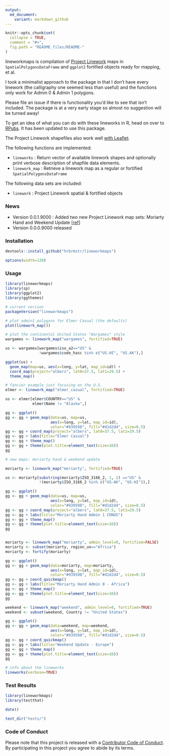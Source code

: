 ```yaml
---
output:
  md_document:
    variant: markdown_github
---
```


<!-- README.md is generated from README.Rmd. Please edit that file -->

```r
knitr::opts_chunk$set(
  collapse = TRUE,
  comment = "#>",
  fig.path = "README_files/README-"
)
```

lineworkmaps is compilation of [Project Linework](http://projectlinework.org/) maps in `SpatialPolygonsDataFrame` and `ggplot2` fortified objects ready for mapping, et al.

I took a minimalist approach to the package in that I don't have every linework (the calligraphy one seemed less than useful) and the functions only work for Admin 0 & Admin 1 polygons.

Please file an issue if there is functionality you'd like to see that isn't included. The package is at a very early stage so almost no suggestion will be turned away!

To get an idea of what you can do with these lineworks in R, head on over to [RPubs](http://rpubs.com/hrbrmstr/project-linework). It has been updated to use this package. 

The Project Linework shapefiles also work well [with Leaflet](http://rpubs.com/hrbrmstr/linework-leaflet).

The following functions are implemented:

- `lineworks` : Return vector of available linework shapes and optionally print verbose description of shapfile data elements.
- `linework_map` :  Retrieve a linework map as a regular or fortified `SpatialPolygonsDataFrame`

The following data sets are included:

- `linework` : Project Linework spatial & fortified objects

### News

- Version 0.0.1.9000 : Added two new Project Linework map sets: Moriarty Hand and Weekend Update [[ref](http://www.projectlinework.org//2015/08/31/new_linework_sets.html)]
- Version 0.0.0.9000 released

### Installation

```r
devtools::install_github("hrbrmstr/lineworkmaps")
```

```r
options(width=120)
```

### Usage

```r
library(lineworkmaps)
library(sp)
library(ggplot2)
library(ggthemes)

# current verison
packageVersion("lineworkmaps")

# plot admin1 polygons for Elmer Casual (the defaults)
plot(linework_map())

# plot the continental United States "Wargames" style
wargames <- linework_map("wargames", fortified=TRUE)

us <- wargames[wargames$iso_a2=="US" & 
               !wargames$code_hasc %in% c("US.HI", "US.AK"),]

ggplot(us) +
  geom_map(map=us, aes(x=long, y=lat, map_id=id)) +
  coord_map(project="albers", lat0=37.5, lat1=29.5) +
  theme_map()

# fancier example just focusing on the U.S.
elmer <- linework_map("elmer_casual", fortified=TRUE)

us <- elmer[elmer$COUNTRY=="US" & 
            elmer$Name != "Alaska",]

gg <- ggplot()
gg <- gg + geom_map(data=us, map=us,
                    aes(x=long, y=lat, map_id=id),
                    color="#939598", fill="#d1d2d4", size=0.5)
gg <- gg + coord_map(project="albers", lat0=37.5, lat1=29.5)
gg <- gg + labs(title="Elmer Casual")
gg <- gg + theme_map()
gg <- gg + theme(plot.title=element_text(size=16))
gg

# new maps: moriarty hand & weekend update

moriarty <- linework_map("moriarty", fortified=TRUE)

us <- moriarty[substring(moriarty$ISO_3166_2, 1, 2) =="US" & 
               !(moriarty$ISO_3166_2 %in% c("US-AK", "US-HI")),]

gg <- ggplot()
gg <- gg + geom_map(data=us, map=us,
                    aes(x=long, y=lat, map_id=id),
                    color="#939598", fill="#d1d2d4", size=0.5)
gg <- gg + coord_map(project="albers", lat0=37.5, lat1=29.5)
gg <- gg + labs(title="Moriarty Hand Admin 1 CONUS")
gg <- gg + theme_map()
gg <- gg + theme(plot.title=element_text(size=16))
gg


moriarty <- linework_map("moriarty", admin_level=0, fortified=FALSE)
moriarty <- subset(moriarty, region_un=="Africa")
moriarty <- fortify(moriarty)

gg <- ggplot()
gg <- gg + geom_map(data=moriarty, map=moriarty,
                    aes(x=long, y=lat, map_id=id),
                    color="#939598", fill="#d1d2d4", size=0.5)
gg <- gg + coord_quickmap()
gg <- gg + labs(title="Moriarty Hand Admin 0 - Africa")
gg <- gg + theme_map()
gg <- gg + theme(plot.title=element_text(size=16))
gg

weekend <- linework_map("weekend", admin_level=0, fortified=TRUE)
weekend <- subset(weekend, Country != "United States")

gg <- ggplot()
gg <- gg + geom_map(data=weekend, map=weekend,
                    aes(x=long, y=lat, map_id=id),
                    color="#939598", fill="#d1d2d4", size=0.5)
gg <- gg + coord_quickmap()
gg <- gg + labs(title="Weekend Update - Europe")
gg <- gg + theme_map()
gg <- gg + theme(plot.title=element_text(size=16))
gg

# info about the lineworks
lineworks(verbose=TRUE)
```

### Test Results

```r
library(lineworkmaps)
library(testthat)

date()

test_dir("tests/")
```

### Code of Conduct

Please note that this project is released with a [Contributor Code of Conduct](CONDUCT.md). 
By participating in this project you agree to abide by its terms.
